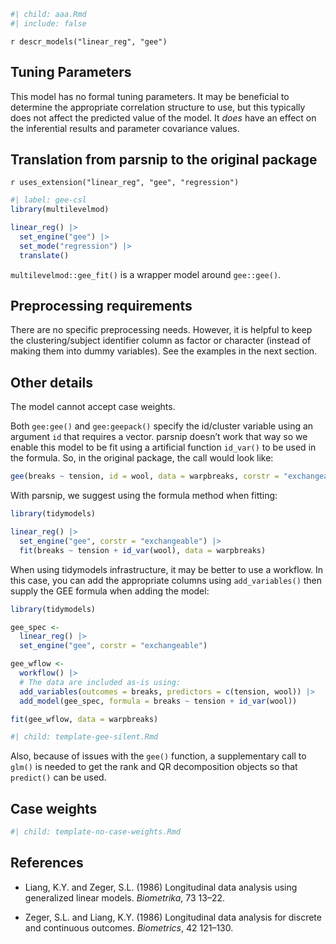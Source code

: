 ```r
#| child: aaa.Rmd
#| include: false
```

`r descr_models("linear_reg", "gee")`

## Tuning Parameters

This model has no formal tuning parameters. It may be beneficial to determine the appropriate correlation structure to use, but this typically does not affect the predicted value of the model. It _does_ have an effect on the inferential results and parameter covariance values. 

## Translation from parsnip to the original package

`r uses_extension("linear_reg", "gee", "regression")`

```r
#| label: gee-csl
library(multilevelmod)

linear_reg() |> 
  set_engine("gee") |> 
  set_mode("regression") |> 
  translate()
```

`multilevelmod::gee_fit()` is a wrapper model around `gee::gee()`. 


## Preprocessing requirements

There are no specific preprocessing needs. However, it is helpful to keep the clustering/subject identifier column as factor or character (instead of making them into dummy variables). See the examples in the next section. 

## Other details

The model cannot accept case weights. 

Both `gee:gee()` and `gee:geepack()` specify the id/cluster variable using an argument `id` that requires a vector. parsnip doesn't work that way so we enable this model to be fit using a artificial function `id_var()` to be used in the formula. So, in the original package, the call would look like:

```r
gee(breaks ~ tension, id = wool, data = warpbreaks, corstr = "exchangeable")
```

With parsnip, we suggest using the formula method when fitting: 

```r
library(tidymodels)

linear_reg() |> 
  set_engine("gee", corstr = "exchangeable") |> 
  fit(breaks ~ tension + id_var(wool), data = warpbreaks)
```

When using tidymodels infrastructure, it may be better to use a workflow. In this case, you can add the appropriate columns using `add_variables()` then supply the GEE formula when adding the model: 

```r
library(tidymodels)

gee_spec <- 
  linear_reg() |> 
  set_engine("gee", corstr = "exchangeable")

gee_wflow <- 
  workflow() |> 
  # The data are included as-is using:
  add_variables(outcomes = breaks, predictors = c(tension, wool)) |> 
  add_model(gee_spec, formula = breaks ~ tension + id_var(wool))

fit(gee_wflow, data = warpbreaks)
```
```r
#| child: template-gee-silent.Rmd
```

Also, because of issues with the `gee()` function, a supplementary call to `glm()` is needed to get the rank and QR decomposition objects so that `predict()` can be used.

## Case weights

```r
#| child: template-no-case-weights.Rmd
```

## References

 - Liang, K.Y. and Zeger, S.L. (1986) Longitudinal data analysis using generalized linear models. _Biometrika_, 73 13–22.

 - Zeger, S.L. and Liang, K.Y. (1986) Longitudinal data analysis for discrete and continuous outcomes. _Biometrics_, 42 121–130.

